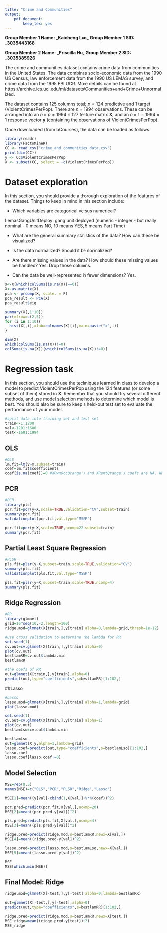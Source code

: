 ```yaml
---
title: "Crime and Communities"
output: 
    pdf_document:
        keep_tex: yes
---
```



**Group Member 1 Name: **___Kaicheng Luo___   **Group Member 1 SID: **___3035443168__

**Group Member 2 Name: **___Priscilla Hu___   **Group Member 2 SID: **___3035385926__

The crime and communities dataset contains crime data from communities in the United States. The data combines socio-economic data from the 1990 US Census, law enforcement data from the 1990 US LEMAS survey, and crime data from the 1995 FBI UCR. More details can be found at https://archive.ics.uci.edu/ml/datasets/Communities+and+Crime+Unnormalized.

The dataset contains 125 columns total; $p=124$ predictive and 1 target (ViolentCrimesPerPop). There are $n=1994$ observations. These can be arranged into an $n \times p = 1994 \times 127$ feature matrix $\mathbf{X}$, and an $n\times 1 = 1994 \times 1$ response vector $\mathbf{y}$ (containing the observations of ViolentCrimesPerPop).

Once downloaded (from bCourses), the data can be loaded as follows.

```r
library(readr)
library(FactoMineR)
CC <- read_csv("crime_and_communities_data.csv")
print(dim(CC))
y <- CC$ViolentCrimesPerPop
X <- subset(CC, select = -c(ViolentCrimesPerPop))
```


# Dataset exploration

In this section, you should provide a thorough exploration of the features of the dataset. Things to keep in mind in this section include:

- Which variables are categorical versus numerical?

LemasGangUnitDeploy: gang unit deployed (numeric - integer - but really nominal - 0 means NO, 10 means YES, 5 means Part Time)

- What are the general summary statistics of the data? How can these be visualized? 

- Is the data normalized? Should it be normalized?

- Are there missing values in the data? How should these missing values be handled? Yes. Drop those columns.

- Can the data be well-represented in fewer dimensions? Yes.


```r
X<-X[which(colSums(is.na(X))==0)]
X<-as.matrix(X)
pca <- prcomp(X, scale. = F)
pca_result <- PCA(X)
pca_result$eig
```


```r
summary(X[,1:10])
par(mfrow=c(2,5))
for (i in 1:10){
  hist(X[,i],xlab=colnames(X)[i],main=paste("x",i))
}

dim(X)
which(colSums(is.na(X))!=0)
colSums(is.na(X))[which(colSums(is.na(X))!=0)]
```

# Regression task

In this section, you should use the techniques learned in class to develop a model to predict ViolentCrimesPerPop using the 124 features (or some subset of them) stored in $\mathbf{X}$. Remember that you should try several different methods, and use model selection methods to determine which model is best. You should also be sure to keep a held-out test set to evaluate the performance of your model.

```r
#split data into training set and test set
train<-1:1200
val<-1201:1600
test<-1601:1994
```


## OLS

```r
#OLS
lm.fit=lm(y~X,subset=train)
coef=lm.fit$coefficients
coef[is.na(coef)]=0 #XOwnOccQrange's and XRentQrange's coefs are NA. Why?
```

## PCR

```r
#PCR
library(pls)
pcr.fit=pcr(y~X,scale=TRUE,validation="CV",subset=train)
summary(pcr.fit)
validationplot(pcr.fit,val.type="MSEP")

pcr.fit=pcr(y~X,scale=TRUE,ncomp=22,subset=train)
summary(pcr.fit)
```

## Partial Least Square Regression

```r
#PLSR
pls.fit=plsr(y~X,subset=train,scale=TRUE,validation="CV")
summary(pls.fit)
validationplot(pls.fit,val.type="MSEP")

pls.fit=plsr(y~X,subset=train,scale=TRUE,ncomp=4)
summary(pls.fit)
```

## Ridge Regression

```r
#RR
library(glmnet)
grid=10^seq(10,-2,length=100)
ridge.mod=glmnet(X[train,],y[train],alpha=0,lambda=grid,thresh=1e-12)
```

```r
#use cross validation to determine the lambda for RR
set.seed(1)
cv.out=cv.glmnet(X[train,],y[train],alpha=0)
plot(cv.out)
bestlamRR=cv.out$lambda.min
bestlamRR

#the coefs of RR 
out=glmnet(X[train,],y[train],alpha=0)
predict(out,type="coefficients",s=bestlamRR)[1:102,]
```


##Lasso

```r
#Lasso
lasso.mod=glmnet(X[train,],y[train],alpha=1,lambda=grid)
plot(lasso.mod)
```
```r
set.seed(1)
cv.out=cv.glmnet(X[train,],y[train],alpha=1)
plot(cv.out)
bestlamLso=cv.out$lambda.min
```

```r
bestlamLso
out=glmnet(X,y,alpha=1,lambda=grid)
lasso.coef=predict(out,type="coefficients",s=bestlamLso)[1:102,]
lasso.coef
lasso.coef[lasso.coef!=0]
```


## Model Selection

```r
MSE=rep(0,5)
names(MSE)=c("OLS","PCR","PLSR","Ridge","Lasso")

MSE[1]=mean((y[val]-cbind(1,X[val,])%*%(coef))^2)

pcr.pred=predict(pcr.fit,X[val,],ncomp=20)
MSE[2]=mean((pcr.pred-y[val])^2)

pls.pred=predict(pls.fit,X[val,],ncomp=4)
MSE[3]=mean((pls.pred-y[val])^2)

ridge.pred=predict(ridge.mod,s=bestlamRR,newx=X[val,])
MSE[4]=mean((ridge.pred-y[val])^2)

lasso.pred=predict(lasso.mod,s=bestlamLso,newx=X[val,])
MSE[5]=mean((lasso.pred-y[val])^2)

MSE
MSE[which.min(MSE)]
```

## Final Model: Ridge

```r
ridge.mod=glmnet(X[-test,],y[-test],alpha=0,lambda=bestlamRR)

out=glmnet(X[-test,],y[-test],alpha=0)
predict(out,type="coefficients",s=bestlamRR)[1:102,]

ridge.pred=predict(ridge.mod,s=bestlamRR,newx=X[test,])
MSE_ridge=mean((ridge.pred-y[test])^2)
MSE_ridge
```

